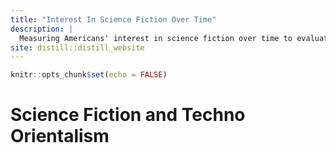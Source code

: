 ```yaml
---
title: "Interest In Science Fiction Over Time"
description: |
  Measuring Americans' interest in science fiction over time to evaluate if sci-fi is a reaction to Yellow Peril
site: distill::distill_website
---
```


```r
knitr::opts_chunk$set(echo = FALSE)
```

# Science Fiction and Techno Orientalism
####
